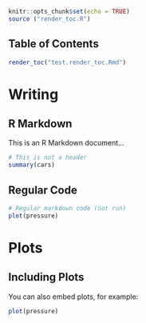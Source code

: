 ```r
knitr::opts_chunk$set(echo = TRUE)
source ("render_toc.R")
```

## Table of Contents

```r
render_toc("test.render_toc.Rmd")
```

# Writing

## R Markdown

This is an R Markdown document...

```r
# This is not a header
summary(cars)
```

## Regular Code

```r
# Regular markdown code (not run)
plot(pressure)
```

# Plots

## Including Plots {#plots-are-here .class-foo}

You can also embed plots, for example:

```r
plot(pressure)
```
